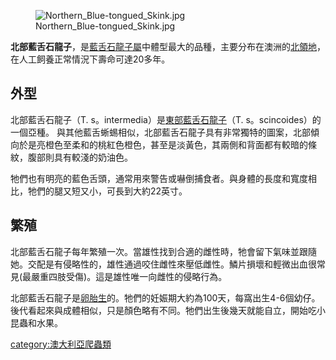 {{Multiple issues|
{{Unreferenced|time=2020-11-17T07:25:25+00:00}}
{{Rough translation|time=2020-11-24T11:28:54+00:00}}
}}
[[File:Northern_Blue-tongued_Skink.jpg|thumb]]

'''北部藍舌石龍子'''，是[[藍舌石龍子屬|藍舌石龍子屬]]中體型最大的品種，主要分布在澳洲的[[北領地|北領地]]，在人工飼養正常情況下壽命可達20多年。

==外型==
北部藍舌石龍子（T. s。intermedia）是[[東部藍舌石龍子|東部藍舌石龍子]]（T. s。scincoides）的一個亞種。 與其他藍舌蜥蜴相似，北部藍舌石龍子具有非常獨特的圖案，北部傾向於是亮橙色至柔和的桃紅色橙色，甚至是淡黃色，其兩側和背面都有較暗的條紋，腹部則具有較淺的奶油色。

牠們也有明亮的藍色舌頭，通常用來警告或嚇倒捕食者。與身體的長度和寬度相比，牠們的腿又短又小，可長到大約22英寸。

==繁殖==
北部藍舌石龍子每年繁殖一次。當雄性找到合適的雌性時，牠會留下氣味並跟隨她。交配是有侵略性的，雄性通過咬住雌性來壓低雌性。鱗片損壞和輕微出血很常見(最嚴重四肢受傷)。這是雄性唯一向雌性的侵略行為。

北部藍舌石龍子是[[卵胎生|卵胎生]]的。牠們的妊娠期大約為100天，每窩出生4-6個幼仔。後代看起來與成體相似，只是顏色略有不同。牠們出生後幾天就能自立，開始吃小昆蟲和水果。

[[category:澳大利亞爬蟲類|category:澳大利亞爬蟲類]]